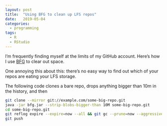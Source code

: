 ```yaml
---
layout: post
title:  "Using BFG to clean up LFS repos"
date:   2019-05-04
categories:
  - programming
tags:
  - R
  - RStudio
---
```

  
I'm frequently finding myself at the limits of my GitHub account. Here's how I use [BFG](https://rtyley.github.io/bfg-repo-cleaner/) to clear out space.

One annoying this about this: there's no easy way to find out which of your repos are eating your LFS storage.

The following code clones a bare repo, drops anything bigger than 10m in the history, and then 
```bash
git clone --mirror git://example.com/some-big-repo.git
java -jar bfg.jar --strip-blobs-bigger-than 10M some-big-repo.git
cd some-big-repo.git
git reflog expire --expire=now --all && git gc --prune=now --aggressive
git push
```